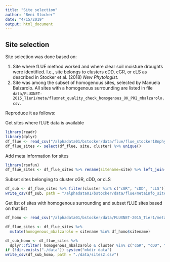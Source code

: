 ```yaml
---
title: "Site selection"
author: "Beni Stocker"
date: "4/15/2019"
output: html_document
---
```


## Site selection

Site selection was done based on:

1. Site where fLUE method worked and where clear soil moisture droughts were identified. I.e., site belongs to clusters cDD, cGR, or cLS as described in Stocker et al. (2018) *New Phytologist*.
2. Site was among the subset of homogenous sites, selected by Manuela Balzarolo. All sites with a homogenous surrounding are listed in file `data/FLUXNET-2015_Tier1/meta/fluxnet_quality_check_homogenous_OK_PRI_mbalzarolo.csv`. 

Reproduce it as follows:

Get sites where fLUE data is available
```r
library(readr)
library(dplyr)
df_flue <- read_csv("/alphadata01/bstocker/data/flue/flue_stocker18nphyt.csv")
df_flue_sites <- select(df_flue, site, cluster) %>% unique()
```

Add meta information for sites
```r
library(rsofun)
df_flue_sites <- df_flue_sites %>% rename(sitename=site) %>% left_join( rsofun::metainfo_Tier1_sites_kgclimate_fluxnet2015, by="sitename" )
```

Subset sites belonging to cluster cGR, cDD, or cLS
```r
df_sub <- df_flue_sites %>% filter(cluster %in% c("cGR", "cDD", "cLS"))
write_csv(df_sub, path = "/alphadata01/bstocker/data/flue/metainfo_sites_clusters_cGR_cDD_cLS_flue_fluxnet2015.csv")
```

Get list of sites with homogenous surrounding and subset fLUE sites based on that list
```r
df_homo <- read_csv("/alphadata01/bstocker/data/FLUXNET-2015_Tier1/meta/fluxnet_quality_check_homogenous_OK_PRI_mbalzarolo.csv")

df_flue_sites <- df_flue_sites %>% 
  mutate(homogenous_mbalzarolo = sitename %in% df_homo$sitename)

df_sub_homo <- df_flue_sites %>% 
  dplyr::filter( homogenous_mbalzarolo & cluster %in% c("cGR", "cDD", "cLS", "cNA") )
if (!dir.exists("./data")) system("mkdir data")
write_csv(df_sub_homo, path = "./data/sites2.csv")
```